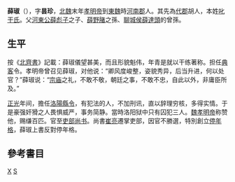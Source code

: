 '''薛琡'''（{{bd|?||?|}}），字'''昙珍'''，[[北魏|北魏]]末年[[魏孝明帝|孝明帝]]到[[東魏|東魏]]時[[河南郡|河南郡]]人{{r|NorthQi}}。其先為[[代郡|代郡]]胡人，本姓[[叱干氏|叱干氏]]。父[[河東公|河東公]][[薛彪子|薛彪子]]之子、[[薛野䐗|薛野䐗]]之孫、[[聊城侯|聊城侯]][[薛達頭|薛達頭]]的曾孫。

==生平==
按《[[北齊書|北齊書]]》記載：薛琡儀望甚美，而且形貌魁伟，年青是就以干练著称。担任[[典客|典客]]令。孝明帝曾召见薛琡，对他说：“卿风度峻整，姿貌秀异，后当升进，何以处官？”薛琡说：“[[宗庙|宗庙]]之礼，不敢不敬，朝廷之事，不敢不忠，自此以外，非庸臣所及。”{{r|NorthQi}}

[[正光|正光]]年间，擔任[[洛陽|洛陽]][[縣令|縣令]]，有犯法的人，不加刑讯，直以辞理穷核，多得实情。于是豪强奸猾之人畏惧威严，事务简静。當時洛阳狱中只有囚犯三人。[[魏孝明帝|魏孝明帝]]称赞他，赐缣百匹。官至[[吏部尚书|吏部尚书]]。尚書[[崔亮_(北魏)|崔亮]]遷掌吏部，因官不勝選，特別創立[[停年格|停年格]]，薛琡上書反對停年格{{r|Gu}}。

==參考書目==
{{reflist |refs=
<ref name="NorthQi">《[[北齊書|北齊書]]-[[:s:北齊書/卷26#薛琡_敬顯儁_平鑒|薛琡傳]]》</ref>
<ref name="Gu">[[顾炎武|顾炎武]]《[[日知录|日知录]]》卷八“停年格”条</ref>
}}
[[Category:南北朝政治人物|X]]
[[Category:薛姓|S]]